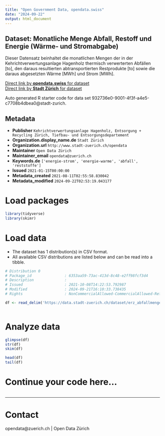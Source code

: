 ```yaml
---
title: "Open Government Data, opendata.swiss"
date: "2024-09-22"
output: html_document
---
```


## Dataset: Monatliche Menge Abfall, Restoff und Energie (Wärme- und Stromabgabe)

Dieser Datensatz beinhaltet die monatlichen Mengen der in der Kehrichtverwertungsanlage Hagenholz thermisch verwerterten Abfällen [to], den daraus resultierten abtransportierten Restprodukte [to] sowie die daraus abgesetzten Wärme [MWh] und Strom [MWh]. 

[Direct link by **opendata.swiss** for dataset](https://opendata.swiss/de/dataset/monatliche-menge-abfall-restoff-und-energie-warme-und-stromabgabe)<br>
[Direct link by **Stadt Zürich** for dataset](https://data.stadt-zuerich.ch/dataset/erz_abfallmenge_energie_khkw)

Auto generated R starter code for data set 932736e0-9001-4f3f-a4e5-c7708b4dbea0@stadt-zurich.

## Metadata

- **Publisher** `Kehrichtverwertungsanlage Hagenholz, Entsorgung + Recycling Zürich, Tiefbau- und Entsorgungsdepartement`
- **Organization.display_name.de** `Stadt Zürich`
- **Organization.url** `http://www.stadt-zuerich.ch/opendata`
- **Maintainer** `Open Data Zürich`
- **Maintainer_email** `opendata@zuerich.ch`
- **Keywords.de** `['energie-strom', 'energie-warme', 'abfall', 'reststoffe']`
- **Issued** `2021-01-15T00:00:00`
- **Metadata_created** `2021-08-11T02:55:58.830042`
- **Metadata_modified** `2024-09-22T02:53:19.043177`


# Load packages

```r

library(tidyverse)
library(skimr)

```

# Load data

-   The dataset has 1 distribution(s) in CSV format.
-   All available CSV distributions are listed below and can be read into a tibble.

```r

# Distribution 0
# Package_id               : 6353aa59-73ac-413d-8c48-e2ff98fcf3d4
# Description              : 
# Issued                   : 2021-10-08T14:22:53.792987
# Modified                 : 2024-09-21T16:10:33.738435
# Rights                   : NonCommercialAllowed-CommercialAllowed-ReferenceNotRequired

df <- read_delim('https://data.stadt-zuerich.ch/dataset/erz_abfallmenge_energie_khkw/download/abfallmenge_energie_khkw.csv')



```

# Analyze data

```r

glimpse(df)
str(df)
skim(df)

head(df)
tail(df)

```

# Continue your code here...

```r

```

------------------------------------------------------------------------

# Contact

opendata@zuerich.ch | Open Data Zürich
